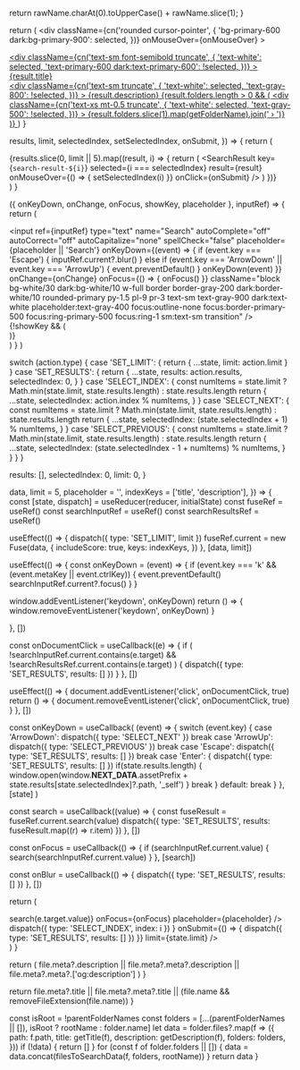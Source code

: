 
  return rawName.charAt(0).toUpperCase() + rawName.slice(1);
}

  return (
    <div
      className={cn('rounded cursor-pointer', {
        'bg-primary-600 dark:bg-primary-900': selected,
      })}
      onMouseOver={onMouseOver}
    >
      <a className="block m-3" href={result.path} onClick={onClick}>
        <div className="flex flex-col gap-0.5">
          <div
            className={cn('text-sm font-semibold truncate', {
              'text-white': selected,
              'text-primary-600 dark:text-primary-600': !selected,
            })}
          >
            {result.title}
          </div>
          <div
            className={cn('text-sm truncate', {
              'text-white': selected,
              'text-gray-800': !selected,
            })}
          >
            {result.description}
          </div>
          {result.folders.length > 0 && (
            <div
              className={cn('text-xs mt-0.5 truncate', {
                'text-white': selected,
                'text-gray-500': !selected,
              })}
            >
              {result.folders.slice(1).map(getFolderName).join(' › ')}
            </div>
          )}
        </div>
      </a>
    </div>
  )
}

  results,
  limit,
  selectedIndex,
  setSelectedIndex,
  onSubmit,
}) => {
  return (
    <div className="flex flex-col p-3 bg-white dark:bg-gray-800 rounded-primary border border-gray-200 dark:border-white/10 antialiased">
      {results.slice(0, limit || 5).map((result, i) => {
        return (
          <SearchResult
            key={`search-result-${i}`}
            selected={i === selectedIndex}
            result={result}
            onMouseOver={() => {
              setSelectedIndex(i)
            }}
            onClick={onSubmit}
          />
        )
      })}
    </div>
  )
}

  ({ onKeyDown, onChange, onFocus, showKey, placeholder }, inputRef) => {
    return (
      <div className="relative antialiased">
        <div className="absolute inset-y-0 left-0 flex items-center pl-3">
          <SearchIcon className="w-4 h-4 text-gray-500 dark:text-white/50" />
        </div>
        <input
          ref={inputRef}
          type="text"
          name="Search"
          autoComplete="off"
          autoCorrect="off"
          autoCapitalize="none"
          spellCheck="false"
          placeholder={placeholder || 'Search'}
          onKeyDown={(event) => {
            if (event.key === 'Escape') {
              inputRef.current?.blur()
            } else if (event.key === 'ArrowDown' || event.key === 'ArrowUp') {
              event.preventDefault()
            }
            onKeyDown(event)
          }}
          onChange={onChange}
          onFocus={() => {
            onFocus()
          }}
          className="block bg-white/30 dark:bg-white/10  w-full border border-gray-200 dark:border-white/10 rounded-primary py-1.5 pl-9 pr-3 text-sm text-gray-900 dark:text-white placeholder:text-gray-400 focus:outline-none focus:border-primary-500 focus:ring-primary-500 focus:ring-1 sm:text-sm transition"
        />
        {!showKey && (
          <div className="absolute inset-y-0 right-0 flex items-center pr-3">
            <Keys plain cmd char="K" />
          </div>
        )}
      </div>
    )
  }
)

  switch (action.type) {
    case 'SET_LIMIT': {
      return { ...state, limit: action.limit }
    }
    case 'SET_RESULTS': {
      return {
        ...state,
        results: action.results,
        selectedIndex: 0,
      }
    }
    case 'SELECT_INDEX': {
      const numItems = state.limit
        ? Math.min(state.limit, state.results.length)
        : state.results.length
      return {
        ...state,
        selectedIndex: action.index % numItems,
      }
    }
    case 'SELECT_NEXT': {
      const numItems = state.limit
        ? Math.min(state.limit, state.results.length)
        : state.results.length
      return {
        ...state,
        selectedIndex: (state.selectedIndex + 1) % numItems,
      }
    }
    case 'SELECT_PREVIOUS': {
      const numItems = state.limit
        ? Math.min(state.limit, state.results.length)
        : state.results.length
      return {
        ...state,
        selectedIndex: (state.selectedIndex - 1 + numItems) % numItems,
      }
    }
  }
}

  results: [],
  selectedIndex: 0,
  limit: 0,
}

  data,
  limit = 5,
  placeholder = '',
  indexKeys = ['title', 'description'],
}) => {
  const [state, dispatch] = useReducer(reducer, initialState)
  const fuseRef = useRef()
  const searchInputRef = useRef()
  const searchResultsRef = useRef()

useEffect(() => {
  dispatch({ type: 'SET_LIMIT', limit })
  fuseRef.current = new Fuse(data, {
    includeScore: true,
    keys: indexKeys,
  })
}, [data, limit])

useEffect(() => {
  const onKeyDown = (event) => {
    if (event.key === 'k' && (event.metaKey || event.ctrlKey)) {
      event.preventDefault()
      searchInputRef.current?.focus()
    }
  }

  window.addEventListener('keydown', onKeyDown)
  return () => {
    window.removeEventListener('keydown', onKeyDown)
  }

}, [])

const onDocumentClick = useCallback((e) => {
  if (
  !searchInputRef.current.contains(e.target) &&
  !searchResultsRef.current.contains(e.target)
  ) {
    dispatch({ type: 'SET_RESULTS', results: [] })
  }
}, [])

useEffect(() => {
  document.addEventListener('click', onDocumentClick, true)
  return () => {
    document.removeEventListener('click', onDocumentClick, true)
  }
}, [])

const onKeyDown = useCallback(
(event) => {
  switch (event.key) {
    case 'ArrowDown':
      dispatch({ type: 'SELECT_NEXT' })
      break
    case 'ArrowUp':
      dispatch({ type: 'SELECT_PREVIOUS' })
      break
    case 'Escape':
      dispatch({ type: 'SET_RESULTS', results: [] })
      break
    case 'Enter': {
      dispatch({ type: 'SET_RESULTS', results: [] })
      if(state.results.length) {
        window.open(window.__NEXT_DATA__.assetPrefix + state.results[state.selectedIndex]?.path, '\_self')
      }
      break
    }
    default:
      break
  }
},
[state]
)

const search = useCallback((value) => {
  const fuseResult = fuseRef.current.search(value)
  dispatch({ type: 'SET_RESULTS', results: fuseResult.map((r) => r.item) })
}, [])

const onFocus = useCallback(() => {
  if (searchInputRef.current.value) {
    search(searchInputRef.current.value)
  }
}, [search])

const onBlur = useCallback(() => {
  dispatch({ type: 'SET_RESULTS', results: [] })
}, [])

return (

<div className="flex flex-col">
  <SearchInput
  ref={searchInputRef}
  onKeyDown={onKeyDown}
  onChange={(e) => search(e.target.value)}
  onFocus={onFocus}
  placeholder={placeholder}
  />
  <div
  ref={searchResultsRef}
  className={cn('relative z-50', {
  'opacity-0 pointer-events-none': state.results.length === 0,
  })} >
    <div className="z-50 sm:absolute left-0 right-[-320px] top-2">
      <SearchResults
      results={state.results}
      selectedIndex={state.selectedIndex}
      setSelectedIndex={(i) =>
      dispatch({ type: 'SELECT_INDEX', index: i })
      }
      onSubmit={() => {
      dispatch({ type: 'SET_RESULTS', results: [] })
      }}
      limit={state.limit}
      />
    </div>
  </div>
</div>
)
}

  return (
    file.meta?.description || file.meta?.meta?.description || file.meta?.meta?.['og:description']
  )
}

  return file.meta?.title || file.meta?.meta?.title || (file.name && removeFileExtension(file.name))
}

  const isRoot = !parentFolderNames
  const folders = [...(parentFolderNames || []), isRoot ? rootName : folder.name]
  let data = folder.files?.map(f => ({
    path: f.path,
    title: getTitle(f),
    description: getDescription(f),
    folders: folders,
  }))
  if (!data) {
    return []
  }
  for (const f of folder.folders || []) {
    data = data.concat(filesToSearchData(f, folders, rootName))
  }
  return data
}
